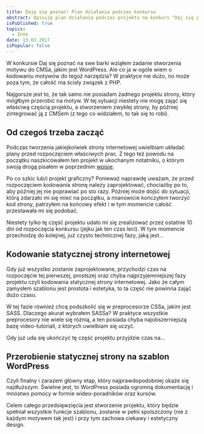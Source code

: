 ```yaml
---
title: Daję się poznać! Plan działania podczas konkursu
abstract: Opisuję plan działania podczas projektu na konkurs "Daj się pozanć". Panuję stworzyć statyczną stronę insternetową i przerobić ją na motyw WordPress.
isPublished: true
topics:
  - Inne
date: 13.03.2017
isPopular: false
---
```


W konkursie Daj się poznać na swe barki wziąłem zadanie stworzenia motywu do CMSa, jakim jest WordPress. Ale co ja w ogóle wiem o kodowaniu motywów do tegoż narzędzia? W praktyce nie dużo, no może poza tym, że całość ma ścisły związek z PHP.

Najgorsze jest to, że tak samo nie posiadam żadnego projektu strony, który mógłbym przerobić na motyw. W tej sytuacji niestety nie mogę zająć się właściwą częścią projektu, a stworzeniem zwykłej strony, by później zintegrować ją z CMSem (z tego co widziałem, to tak się to robi).

## Od czegoś trzeba zacząć

Podczas tworzenia jakiejkolwiek strony internetowej uwielbiam układać plany przed rozpoczęciem właściwych prac. Z tego też powodu na początku naszkicowałem ten projekt w ukochanym notatniku, o którym swoją drogą pisałem w poprzednim [wpisie](http://robertorlinski.pl/2017/03/05/narzedzia-do-organizacji/).

Po co szkic lub/i projekt graficzny? Ponieważ naprawdę uważam, że przed rozpoczęciem kodowania stronę należy zaprojektować, chociażby po to, aby później jej nie poprawiać po sto razy. Później może dojść do sytuacji, którą zdarzało mi się mieć na początku, a mianowicie kończyłem tworzyć kod strony, patrzyłem na końcowy efekt i w tym momencie całość przestawała mi się podobać.

Niestety tylko tę część projektu udało mi się zrealizować przez ostatnie 10 dni od rozpoczęcia konkursu (jejku jak ten czas leci). W tym momencie przechodzę do kolejnej, już czysto technicznej fazy, jaką jest…

## Kodowanie statycznej strony internetowej

Gdy już wszystko zostanie zaprojektowane, przychodzi czas na rozpoczęcie tej pierwszej, prostszej oraz chyba najprzyjemniejszej fazy projektu czyli kodowania statycznej strony internetowej. Jako że całym zamysłem szablonu jest prostota i estetyka, to ta część nie powinna zająć dużo czasu.

W tej fazie również chcę podszkolić się w preprocesorze CSSa, jakim jest SASS. Dlaczego akurat wybrałem SASSa? W praktyce wszystkie preprocesory nie wiele się różnią, a ten posiada chyba najobszerniejszą bazę video-tutoriali, z których uwielbiam się uczyć.

Gdy już uda się ukończyć tę część projektu przyjdzie czas na…

## Przerobienie statycznej strony na szablon WordPress

Czyli finalny i zarazem główny etap, który najprawdopodobniej okaże się najdłuższym. Świetne jest, to WordPress posiada ogromną dokumentację i mnóstwo pomocy w formie wideo-poradników oraz kursów.

Celem całego przedsięwzięcia jest stworzenie projektu, który będzie spełniał wszystkie funkcje szablonu, zostanie w pełni spolszczony (nie z każdym motywem tak jest) i przy tym zachowa ciekawy i estetyczny design.
